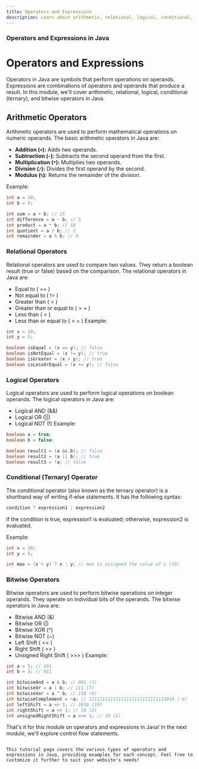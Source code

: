 ```yaml
---
title: Operators and Expressions
description: Learn about arithmetic, relational, logical, conditional, and bitwise operators in Java programming.
---
```

### Operators and Expressions in Java
# Operators and Expressions

Operators in Java are symbols that perform operations on operands. Expressions are combinations of operators and operands that produce a result. In this module, we'll cover arithmetic, relational, logical, conditional (ternary), and bitwise operators in Java.


## Arithmetic Operators

Arithmetic operators are used to perform mathematical operations on numeric operands. The basic arithmetic operators in Java are:

- **Addition (`+`):** Adds two operands.
- **Subtraction (`-`):** Subtracts the second operand from the first.
- **Multiplication (`*`):** Multiplies two operands.
- **Division (`/`):** Divides the first operand by the second.
- **Modulus (`%`):** Returns the remainder of the division.

Example:

```java
int a = 10;
int b = 5;

int sum = a + b; // 15
int difference = a - b; // 5
int product = a * b; // 50
int quotient = a / b; // 2
int remainder = a % b; // 0
```
### Relational Operators
Relational operators are used to compare two values. They return a boolean result (true or false) based on the comparison. The relational operators in Java are:

- Equal to ( == )
- Not equal to ( != ) 
- Greater than ( > )
- Greater than or equal to ( > = )
- Less than ( < )
- Less than or equal to ( < = )
Example:

```java
int x = 10;
int y = 5;

boolean isEqual = (x == y); // false
boolean isNotEqual = (x != y); // true
boolean isGreater = (x > y); // true
boolean isLessOrEqual = (x <= y); // false
```
### Logical Operators
Logical operators are used to perform logical operations on boolean operands. The logical operators in Java are:

- Logical AND (&&)
- Logical OR (||)
- Logical NOT (!)
Example:

```java
boolean a = true;
boolean b = false;

boolean result1 = (a && b); // false
boolean result2 = (a || b); // true
boolean result3 = !a; // false
```
### Conditional (Ternary) Operator
The conditional operator (also known as the ternary operator) is a shorthand way of writing if-else statements. It has the following syntax:

```java
condition ? expression1 : expression2
```
If the condition is true, expression1 is evaluated; otherwise, expression2 is evaluated.

Example:

```java
int x = 10;
int y = 5;

int max = (x > y) ? x : y; // max is assigned the value of x (10)
```
### Bitwise Operators
Bitwise operators are used to perform bitwise operations on integer operands. They operate on individual bits of the operands. The bitwise operators in Java are:

- Bitwise AND (&)
- Bitwise OR (|)
- Bitwise XOR (^)
- Bitwise NOT (~)
- Left Shift ( << )
- Right Shift ( >> )
- Unsigned Right Shift ( >>> )
Example:

```java
int a = 5; // 101
int b = 3; // 011

int bitwiseAnd = a & b; // 001 (1)
int bitwiseOr = a | b; // 111 (7)
int bitwiseXor = a ^ b; // 110 (6)
int bitwiseComplement = ~a; // 11111111111111111111111111111010 (-6)
int leftShift = a << 1; // 1010 (10)
int rightShift = a >> 1; // 10 (2)
int unsignedRightShift = a >>> 1; // 10 (2)
```
That's it for this module on operators and expressions in Java! In the next module, we'll explore control flow statements.

```vbnet

This tutorial page covers the various types of operators and expressions in Java, providing examples for each concept. Feel free to customize it further to suit your website's needs!

```


